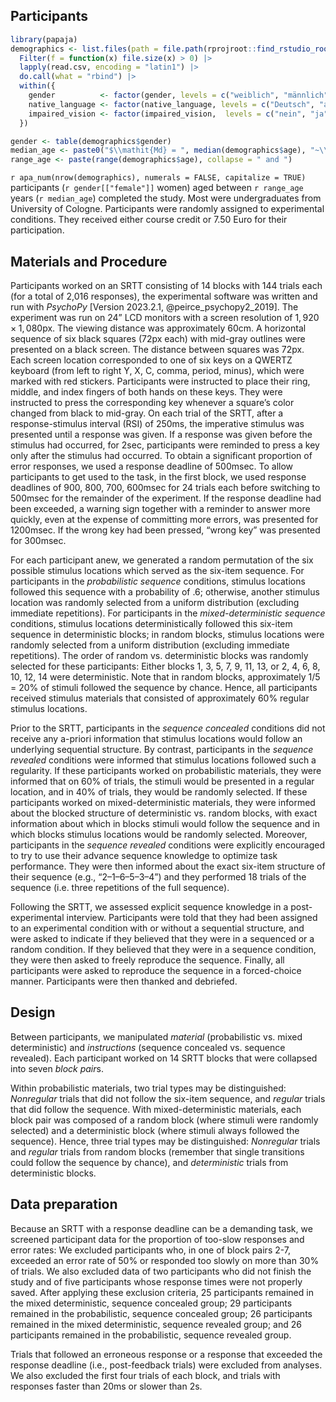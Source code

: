 
## Participants

```r
library(papaja)
demographics <- list.files(path = file.path(rprojroot::find_rstudio_root_file(), "studies", "cpl8", "data-raw", "demographics"), full.names = TRUE) |>
  Filter(f = function(x) file.size(x) > 0) |>
  lapply(read.csv, encoding = "latin1") |>
  do.call(what = "rbind") |>
  within({
    gender          <- factor(gender, levels = c("weiblich", "männlich", "divers"), labels = c("female", "male", "diverse"))
    native_language <- factor(native_language, levels = c("Deutsch", "andere"), labels = c("German", "other"))
    impaired_vision <- factor(impaired_vision,  levels = c("nein", "ja"), labels = c("no", "yes"))
  })

gender <- table(demographics$gender)
median_age <- paste0("$\\mathit{Md} = ", median(demographics$age), "~\\mathrm{years}$")
range_age <- paste(range(demographics$age), collapse = " and ")
```

`r apa_num(nrow(demographics), numerals = FALSE, capitalize = TRUE)` participants (`r gender[["female"]]` women) aged between `r range_age` years (`r median_age`) completed the study. Most were undergraduates from University of Cologne. Participants were randomly assigned to experimental conditions. They received either course credit or 7.50 Euro for their participation.



## Materials and Procedure

Participants worked on an SRTT consisting of 14 blocks with 144 trials each (for a total of 2,016 responses),
the experimental software was written and run with *PsychoPy* [Version 2023.2.1, @peirce_psychopy2_2019].
The experiment was run on 24" LCD monitors with a screen resolution of $1{,}920 \times 1{,}080\mathrm{px}$.
The viewing distance was approximately 60cm.
A horizontal sequence of six black squares (72px each) with mid-gray outlines were presented on a black screen. The distance between squares was 72px.
Each screen location corresponded to one of six keys on a QWERTZ keyboard (from left to right Y, X, C, comma, period, minus), which were marked with red stickers.
Participants were instructed to place their ring, middle, and index fingers of both hands on these keys.
They were instructed to press the corresponding key whenever a square's color changed from black to mid-gray.
On each trial of the SRTT, after a response-stimulus interval (RSI) of 250ms, the imperative stimulus was presented until a response was given.
If a response was given before the stimulus had occurred,
for 2sec,
participants were reminded to press a key only after the stimulus had occurred.
To obtain a significant proportion of error responses, we used a response deadline of 500msec.
To allow participants to get used to the task, in the first block, we used response deadlines of 900, 800, 700, 600msec for 24 trials each before switching to 500msec for the remainder of the experiment.
If the response deadline had been exceeded,
a warning sign together with a reminder to answer more quickly, even at the expense of committing more errors, was presented for 1200msec.
If the wrong key had been pressed, "wrong key" was presented for 300msec.

For each participant anew, we generated a random permutation of the six possible stimulus locations which served as the six-item sequence.
For participants in the *probabilistic sequence* conditions, stimulus locations followed this sequence with a probability of .6; otherwise, another stimulus location was randomly selected from a uniform distribution (excluding immediate repetitions).
For participants in the *mixed-deterministic sequence* conditions, stimulus locations deterministically followed this six-item sequence in deterministic blocks;
in random blocks, stimulus locations were randomly selected from a uniform distribution (excluding immediate repetitions).
The order of random vs. deterministic blocks was randomly selected for these participants:
Either blocks 1, 3, 5, 7, 9, 11, 13, or 2, 4, 6, 8, 10, 12, 14 were deterministic.
Note that in random blocks, approximately 1/5 = 20% of stimuli followed the sequence by chance.
Hence, all participants received stimulus materials that consisted of approximately 60% regular stimulus locations.

Prior to the SRTT,
participants in the *sequence concealed* conditions did not receive any a-priori information that stimulus locations would follow an underlying sequential structure.
By contrast, participants in the *sequence revealed* conditions were informed that stimulus locations followed such a regularity.
If these participants worked on probabilistic materials, they were informed that on 60% of trials, the stimuli would be presented in a regular location, and in 40% of trials, they would be randomly selected.
If these participants worked on mixed-deterministic materials, they were informed about the blocked structure of deterministic vs. random blocks, with exact information about which in blocks stimuli would follow the sequence and in which blocks stimulus locations would be randomly selected.
Moreover, participants in the *sequence revealed* conditions were explicitly encouraged to try to use their advance sequence knowledge to optimize task performance.
They were then informed about the exact six-item structure of their sequence (e.g., "2--1--6--5--3--4") and they performed 18 trials of the sequence (i.e. three repetitions of the full sequence).

Following the SRTT, we assessed explicit sequence knowledge in a post-experimental interview.
Participants were told that they had been assigned to an experimental condition with or without a sequential structure,
and were asked to indicate if they believed that they were in a sequenced or a random condition.
If they believed that they were in a sequence condition, they were then asked to freely reproduce the sequence.
Finally, all participants were asked to reproduce the sequence in a forced-choice manner.
Participants were then thanked and debriefed.

## Design

Between participants,
we manipulated *material* (probabilistic vs. mixed deterministic) and
*instructions* (sequence concealed vs. sequence revealed).
Each participant worked on 14 SRTT blocks that were collapsed into seven *block pair*s.
<!--
The experiment followed a
2 (*material*: probabilistic vs. mixed deterministic) $\times$
2 (*instructions*: sequence concealed vs. sequence revealed) $\times$
7 (*block pair*)
3 (*stimulus-location regularity*: nonregular, regular deterministic)
design with repeated measures on the last two factors.
-->

Within probabilistic materials, two trial types may be distinguished:
*Nonregular* trials that did not follow the six-item sequence, and *regular* trials
that did follow the sequence.
With mixed-deterministic materials, each block pair was composed of a random block (where stimuli were randomly selected) and a deterministic block (where stimuli always followed the sequence). Hence, three trial types may be distinguished: *Nonregular* trials and *regular* trials from random blocks (remember that single transitions could follow the sequence by chance), and *deterministic* trials from deterministic blocks.


## Data preparation

Because an SRTT with a response deadline can be a demanding task,
we screened participant data for the proportion of too-slow responses and error rates: 
We excluded participants who, in one of block pairs 2-7,
exceeded an error rate of 50% or responded too slowly on more than 30% of trials.
We also excluded data of two participants who did not finish the study and of five participants whose response times were not properly saved.
After applying these exclusion criteria,
25 participants remained in the mixed deterministic, sequence concealed group;
29 participants remained in the probabilistic, sequence concealed group;
26 participants remained in the mixed deterministic, sequence revealed group;
and 26 participants remained in the probabilistic, sequence revealed group.

Trials that followed an erroneous response or a response that exceeded the response deadline (i.e., post-feedback trials) were excluded from analyses.
We also excluded the first four trials of each block, and trials with responses faster than 20ms or slower than 2s.

<!--
- RSI = 250ms
- too fast: feedback for 2sec
- response deadline exceeded: feedback for 1200msec
- error feedback: 300msec
- response deadline 500msec, except for the first 96 trials: 24 * 900msec, 24 * 800msec, 24 * 700msec, 24 * 600msec
-->
